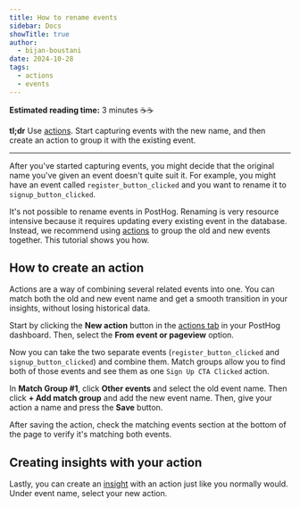 ```yaml
---
title: How to rename events
sidebar: Docs
showTitle: true
author:
  - bijan-boustani
date: 2024-10-28
tags:
  - actions
  - events
---
```


**Estimated reading time:** 3 minutes ☕☕

**tl;dr** Use [actions](/docs/data/actions). Start capturing events with the new name, and then create an action to group it with the existing event.

---

After you've started capturing events, you might decide that the original name you've given an event doesn't quite suit it. For example, you might have an event called `register_button_clicked` and you want to rename it to `signup_button_clicked`.

It's not possible to rename events in PostHog. Renaming is very resource intensive because it requires updating every existing event in the database. Instead, we recommend using [actions](/docs/data/actions) to group the old and new events together. This tutorial shows you how.

## How to create an action

Actions are a way of combining several related events into one. You can match both the old and new event name and get a smooth transition in your insights, without losing historical data.

Start by clicking the **New action** button in the [actions tab](https://us.posthog.com/data-management/actions) in your PostHog dashboard. Then, select the **From event or pageview** option.

<ProductScreenshot
    imageLight="https://res.cloudinary.com/dmukukwp6/image/upload/create_first_action_light_63d4f8aa42.png"
    imageDark="https://res.cloudinary.com/dmukukwp6/image/upload/create_first_action_dark_bb2ec7a894.png"
    alt="Create an action"
    classes="rounded"
/>

Now you can take the two separate events (`register_button_clicked` and `signup_button_clicked`) and combine them. Match groups allow you to find both of those events and see them as one `Sign Up CTA Clicked` action.

In **Match Group #1**, click **Other events** and select the old event name. Then click **+ Add match group** and add the new event name. Then, give your action a name and press the **Save** button.

<ProductVideo
    videoLight="https://res.cloudinary.com/dmukukwp6/video/upload/action_match_groups_light_c1aeb1f8a4.mp4"
    videoDark="https://res.cloudinary.com/dmukukwp6/video/upload/action_match_groups_dark_a990b24407.mp4"
    alt="Create action page with match groups"
    classes="rounded"
/>

After saving the action, check the matching events section at the bottom of the page to verify it's matching both events.

<ProductScreenshot
    imageLight="https://res.cloudinary.com/dmukukwp6/image/upload/matching_events_light_7e62c3b84a.png"
    imageDark="https://res.cloudinary.com/dmukukwp6/image/upload/matching_events_dark_0061946f67.png"
    alt="View matching events"
    classes="rounded"
/>

## Creating insights with your action

Lastly, you can create an [insight](/docs/product-analytics/insights) with an action just like you normally would. Under event name, select your new action.

<ProductScreenshot
    imageLight="https://res.cloudinary.com/dmukukwp6/image/upload/action_insight_light_2516295bc0.png"
    imageDark="https://res.cloudinary.com/dmukukwp6/image/upload/action_insight_dark_56d659f545.png"
    alt="Create an insight with an action"
    classes="rounded"
/>

<NewsletterForm />